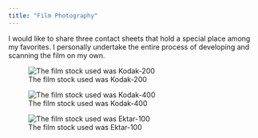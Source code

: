 ```yaml
---
title: "Film Photography"
---
```


:::{#hero-heading}

I would like to share three contact sheets that hold a special place among my favorites. I personally undertake the entire process of developing and scanning the film on my own. 

:::


::: {layout-ncol=1}

![The film stock used was Kodak-200](photos%20/Kodak-200.jpg)

![The film stock used was Kodak-400](photos%20/Kodak-400.jpg)



![The film stock used was Ektar-100](photos%20/Ektar-100.jpg)

:::